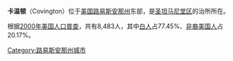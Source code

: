 {{Infobox Settlement
| name = 卡温顿<br />Covington
| image_skyline = 
| imagesize = 
| image_caption = 
| image_flag = 
| image_shield = 
| pushpin_map = USA Louisiana
| pushpin_label_position = bottom
| subdivision_type = 国家
| subdivision_name = {{USA}}
| subdivision_type1 = [[美国行政区划|州]]
| subdivision_name1 = [[路易斯安那州|路易斯安那州]]
| subdivision_type2 = [[路易斯安那州各堂区列表|堂区]]
| subdivision_name2 =  [[圣坦马尼堂区_(路易斯安那州)|圣坦马尼堂区]]
| elevation_m = 8
| elevation_ft = 
| area_total_km2 = 17.9
| population_as_of = 2000年
| population_total = 8483
| population_density_km2 = auto
| timezone = [[北美中部时区|CST]]
| utc_offset = -6
| timezone_DST = [[CDT|CDT]]
| utc_offset_DST = -5
| website =  
}}
'''卡温顿'''（Covington）位于[[美国|美国]][[路易斯安那州|路易斯安那州]]东部，是[[圣坦马尼堂区_(路易斯安那州)|圣坦马尼堂区]]的治所所在。

根据[[2000年美国人口普查|2000年美国人口普查]]，共有8,483人，其中[[白人|白人]]占77.45%、[[非裔美国人|非裔美国人]]占20.17%。

{{commonscat}}
{{coord|display=title}}
{{Louisiana-stub}}
{{normdaten}}
{{DEFAULTSORT:covington}}
[[Category:路易斯安那州城市|Category:路易斯安那州城市]]